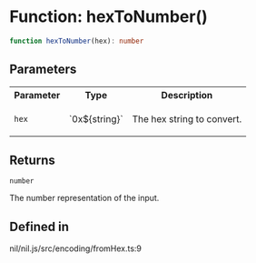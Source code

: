 # Function: hexToNumber()

```ts
function hexToNumber(hex): number
```

## Parameters

<table>
<tr>
<th>Parameter</th>
<th>Type</th>
<th>Description</th>
</tr>
<tr>
<td>

`hex`

</td>
<td>

\`0x$\{string\}\`

</td>
<td>

The hex string to convert.

</td>
</tr>
</table>

## Returns

`number`

The number representation of the input.

## Defined in

nil/nil.js/src/encoding/fromHex.ts:9
